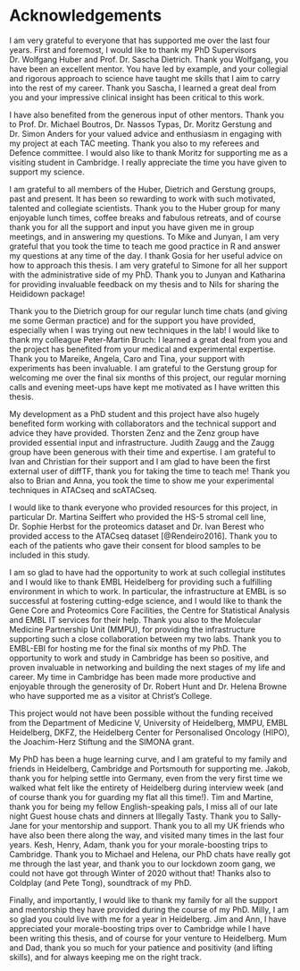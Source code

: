 # Acknowledgements {-}
I am very grateful to everyone that has supported me over the last four years. First and foremost, I would like to thank my PhD Supervisors Dr. Wolfgang Huber and Prof. Dr. Sascha Dietrich. Thank you Wolfgang, you have been an excellent mentor. You have led by example, and your collegial and rigorous approach to science have taught me skills that I aim to carry into the rest of my career. Thank you Sascha, I learned a great deal from you and your impressive clinical insight has been critical to this work.

I have also benefited from the generous input of other mentors. Thank you to Prof. Dr. Michael Boutros, Dr. Nassos Typas, Dr. Moritz Gerstung and Dr. Simon Anders for your valued advice and enthusiasm in engaging with my project at each TAC meeting. Thank you also to my referees and Defence committee. I would also like to thank Moritz for supporting me as a visiting student in Cambridge.  I really appreciate the time you have given to support my science.

I am grateful to all members of the Huber, Dietrich and Gerstung groups, past and present. It has been so rewarding to work with such motivated, talented and collegiate scientists.  Thank you to the Huber group for many enjoyable lunch times, coffee breaks and fabulous retreats, and of course thank you for all the support and input you have given me in group meetings, and in answering my questions. To Mike and Junyan, I am very grateful that you took the time to teach me good practice in R and answer my questions at any time of the day. I thank Gosia for her useful advice on how to approach this thesis. I am very grateful to Simone for all her support with the administrative side of my PhD. Thank you to Junyan and Katharina for providing invaluable feedback on my thesis and to Nils for sharing the Heididown package!

Thank you to the Dietrich group for our regular lunch time chats (and giving me some German practice) and for the support you have provided, especially when I was trying out new techniques in the lab! I would like to thank my colleague Peter-Martin Bruch: I learned a great deal from you and the project has benefited from your medical and experimental expertise. Thank you to Mareike, Angela, Caro and Tina, your support with experiments has been invaluable. I am grateful to the Gerstung group for welcoming me over the final six months of this project,  our regular morning calls and evening meet-ups have kept me motivated as I have written this thesis. 

My development as a PhD student and this project have also hugely benefited form working with collaborators and the technical support and advice they have provided. Thorsten Zenz and the Zenz group have provided essential input and infrastructure. Judith Zaugg and the Zaugg group have been generous with their time and expertise. I am grateful to Ivan and Christian for their support and I am glad to have been the first external user of diffTF, thank you for taking the time to teach me! Thank you also to Brian and Anna, you took the time to show me your experimental techniques in ATACseq and scATACseq. 

I would like to thank everyone who provided resources for this project, in particular Dr. Martina Seiffert who provided the HS-5 stromal cell line, Dr. Sophie Herbst for the proteomics dataset and Dr. Ivan Berest who provided access to the ATACseq dataset [@Rendeiro2016]. Thank you to each of the patients who gave their consent for blood samples to be included in this study. 

I am so glad to have had the opportunity to work at such collegial institutes and I would like to thank EMBL Heidelberg for providing such a fulfilling environment in which to work. In particular, the infrastructure at EMBL is so successful at fostering cutting-edge science, and I would like to thank the Gene Core and Proteomics Core Facilities, the Centre for Statistical Analysis and EMBL IT services for their help. Thank you also to the Molecular Medicine Partnership Unit (MMPU), for providing the infrastructure supporting such a close collaboration between my two labs. Thank you to EMBL-EBI for hosting me for the final six months of my PhD. The opportunity to work and study in Cambridge has been so positive, and proven invaluable in networking and building the next stages of my life and career. My time in Cambridge has been made more productive and enjoyable through the generosity of Dr. Robert Hunt and Dr. Helena Browne who have supported me as a visitor at Christ's College. 

This project would not have been possible without the funding received from the Department of Medicine V, University of Heidelberg, MMPU, EMBL Heidelberg, DKFZ, the Heidelberg Center for Personalised Oncology (HIPO), the Joachim-Herz Stiftung and the SIMONA grant. 

My PhD has been a huge learning curve, and I am grateful to my family and friends in Heidelberg, Cambridge and Portsmouth for supporting me.  Jakob, thank you for helping settle into Germany, even from the very first time we walked what felt like the entirety of Heidelberg during interview week (and of course thank you for guarding my flat all this time!).  Tim and Martine, thank you for being my fellow English-speaking pals, I miss all of our late night Guest house chats and dinners at Illegally Tasty. Thank you to Sally-Jane for your mentorship and support.  Thank you to all my UK friends who have also been there along the way, and visited many times in the last four years. Kesh, Henry, Adam, thank you for your morale-boosting trips to Cambridge. Thank you to Michael and Helena, our PhD chats have really got me through the last year, and  thank you to our lockdown zoom gang, we could not have got through Winter of 2020 without that! Thanks also to Coldplay (and Pete Tong), soundtrack of my PhD. 

Finally, and importantly, I would like to thank my family for all the support and mentorship they have provided during the course of my PhD. Milly, I am so glad you could live with me for a year in Heidelberg. Jim and Ann, I have appreciated your morale-boosting trips over to Cambridge while I have been writing this thesis, and of course for your venture to Heidelberg. Mum and Dad, thank you so much for your patience and positivity (and lifting skills), and for always keeping me on the right track.
